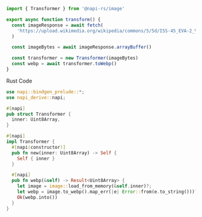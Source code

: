 ```js
import { Transformer } from '@napi-rs/image'

export async function transform() {
  const imageResponse = await fetch(
    'https://upload.wikimedia.org/wikipedia/commons/5/5d/ISS-45_EVA-2_%28a%29_Scott_Kelly.jpg'
  )

  const imageBytes = await imageResponse.arrayBuffer()

  const transformer = new Transformer(imageBytes)
  const webp = await transformer.toWebp()
}
```

<div className="title-bar mt-1" style={{ borderTop: "1px solid var(--border-color)" }}>Rust Code</div>

```rust
use napi::bindgen_prelude::*;
use napi_derive::napi;

#[napi]
pub struct Transformer {
  inner: Uint8Array,
}

#[napi]
impl Transformer {
  #[napi(constructor)]
  pub fn new(inner: Uint8Array) -> Self {
    Self { inner }
  }

  #[napi]
  pub fn webp(&self) -> Result<Uint8Array> {
    let image = image::load_from_memory(&self.inner)?;
    let webp = image.to_webp().map_err(|e| Error::from(e.to_string()))?;
    Ok(webp.into())
  }
}
```
